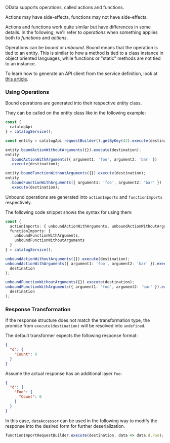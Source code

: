 OData supports operations, called actions and functions.

Actions may have side-effects, functions may not have side-effects.

Actions and functions work quite similar but have differences in some details.
In the following, we'll refer to _operations_ when something applies both to _functions_ and _actions_.

Operations can be _bound_ or _unbound_.
Bound means that the operation is tied to an entity.
This is similar to how a method is tied to a class instance in object oriented languages, while functions or "static" methods are not tied to an instance.

To learn how to generate an API client from the service definition, look at [this article](features/odata/generate-odata-client.mdx).

### Using Operations

Bound operations are generated into their respective entity class.

They can be called on the entity class like in the following example:

```ts
const {
  catalogApi
} = catalogService();

const entity = catalogApi.requestBuilder().getByKey(42).execute(destination);

entity.boundActionWithoutArguments({}).execute(destination);
entity
  .boundActionWithArguments({ argument1: 'foo', argument2: 'bar' })
  .execute(destination);

entity.boundFunctionWithoutArguments({}).execute(destination);
entity
  .boundFunctionWithArguments({ argument1: 'foo', argument2: 'bar' })
  .execute(destination);
```

Unbound operations are generated into `actionImports` and `functionImports` respectively.

The following code snippet shows the syntax for using them:

```ts
const {
  actionImports: { unboundActionWithArguments, unboundActionWithoutArguments },
  functionImports: {
    unboundFunctionWithArguments,
    unboundFunctionWithoutArguments
  }
} = catalogService();

unboundActionWithoutArguments({}).execute(destination);
unboundActionWithArguments({ argument1: 'foo', argument2: 'bar' }).execute(
  destination
);

unboundFunctionWithoutArguments({}).execute(destination);
unboundFunctionWithArguments({ argument1: 'foo', argument2: 'bar' }).execute(
  destination
);
```

### Response Transformation

If the response structure does not match the transformation type, the promise from `execute(destination)` will be resolved into `undefined`.

The default transformer expects the following response format:

```json
{
  "d": {
    "Count": 0
  }
}
```

Assume the actual response has an additional layer `Foo`:

```json
{
  "d": {
    "Foo": {
      "Count": 0
    }
  }
}
```

In this case, `dataAccessor` can be used in the following way to modify the response into the desired form for further deserialization.

```ts
functionImportRequestBuilder.execute(destination, data => data.d.Foo);
```
